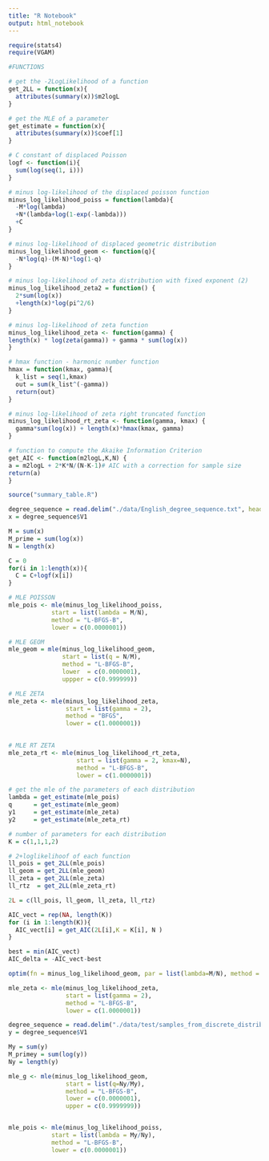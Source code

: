 ```yaml
---
title: "R Notebook"
output: html_notebook
---
```


```r
require(stats4)
require(VGAM)
```


```r
#FUNCTIONS

# get the -2LogLikelihood of a function
get_2LL = function(x){
  attributes(summary(x))$m2logL
}

# get the MLE of a parameter
get_estimate = function(x){
  attributes(summary(x))$coef[1]
}

# C constant of displaced Poisson
logf <- function(i){
  sum(log(seq(1, i)))
}

# minus log-likelihood of the displaced poisson function
minus_log_likelihood_poiss = function(lambda){
  -M*log(lambda)
  +N*(lambda+log(1-exp(-lambda)))
  +C
}

# minus log-likelihood of displaced geometric distribution
minus_log_likelihood_geom <- function(q){
  -N*log(q)-(M-N)*log(1-q)
}

# minus log-likelihood of zeta distribution with fixed exponent (2)
minus_log_likelihood_zeta2 = function() {
  2*sum(log(x))
  +length(x)*log(pi^2/6)
}

# minus log-likelihood of zeta function
minus_log_likelihood_zeta <- function(gamma) {
length(x) * log(zeta(gamma)) + gamma * sum(log(x))
}

# hmax function - harmonic number function
hmax = function(kmax, gamma){
  k_list = seq(1,kmax)
  out = sum(k_list^(-gamma))
  return(out)
}

# minus log-likelihood of zeta right truncated function
minus_log_likelihood_rt_zeta <- function(gamma, kmax) {
  gamma*sum(log(x)) + length(x)*hmax(kmax, gamma)
}

# function to compute the Akaike Information Criterion
get_AIC <- function(m2logL,K,N) {
a = m2logL + 2*K*N/(N-K-1)# AIC with a correction for sample size
return(a)
}
```


```r
source("summary_table.R")
```

```r
degree_sequence = read.delim("./data/English_degree_sequence.txt", header = FALSE)
x = degree_sequence$V1
```


```r
M = sum(x)
M_prime = sum(log(x))
N = length(x)

C = 0
for(i in 1:length(x)){
  C = C+logf(x[i])
}
```

```r
# MLE POISSON
mle_pois <- mle(minus_log_likelihood_poiss,
            start = list(lambda = M/N),
            method = "L-BFGS-B",
            lower = c(0.0000001))

# MLE GEOM
mle_geom = mle(minus_log_likelihood_geom,
               start = list(q = N/M),
               method = "L-BFGS-B",
               lower  = c(0.0000001),
               uppper = c(0.999999))

# MLE ZETA
mle_zeta <- mle(minus_log_likelihood_zeta,
                start = list(gamma = 2),
                method = "BFGS",
                lower = c(1.0000001))

  
# MLE RT ZETA
mle_zeta_rt <- mle(minus_log_likelihood_rt_zeta,
                   start = list(gamma = 2, kmax=N),
                   method = "L-BFGS-B",
                   lower = c(1.0000001))
```


```r
# get the mle of the parameters of each distribution
lambda = get_estimate(mle_pois)
q      = get_estimate(mle_geom)
y1     = get_estimate(mle_zeta)
y2     = get_estimate(mle_zeta_rt)
```


```r
# number of parameters for each distribution
K = c(1,1,1,2)

# 2+loglikelihoof of each function
ll_pois = get_2LL(mle_pois)
ll_geom = get_2LL(mle_geom)
ll_zeta = get_2LL(mle_zeta)
ll_rtz  = get_2LL(mle_zeta_rt)

2L = c(ll_pois, ll_geom, ll_zeta, ll_rtz)

AIC_vect = rep(NA, length(K))
for (i in 1:length(K)){
  AIC_vect[i] = get_AIC(2L[i],K = K[i], N )
}

best = min(AIC_vect)
AIC_delta = -AIC_vect-best
```


```r
optim(fn = minus_log_likelihood_geom, par = list(lambda=M/N), method = "L-BFGS-B", control=list(trace=6) )
```



```r
mle_zeta <- mle(minus_log_likelihood_zeta,
                start = list(gamma = 2),
                method = "L-BFGS-B",
                lower = c(1.0000001))
```



```r
degree_sequence = read.delim("./data/test/samples_from_discrete_distributions/data/sample_of_geometric_with_parameter_0.8.txt", header = FALSE)
y = degree_sequence$V1
```


```r
My = sum(y)
M_primey = sum(log(y))
Ny = length(y)
```

```r
mle_g <- mle(minus_log_likelihood_geom,
                start = list(q=Ny/My),
                method = "L-BFGS-B",
                lower = c(0.0000001),
                upper = c(0.9999999))


mle_pois <- mle(minus_log_likelihood_poiss,
            start = list(lambda = My/Ny),
            method = "L-BFGS-B",
            lower = c(0.0000001))
```







